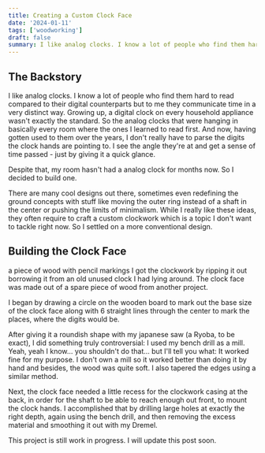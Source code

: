 ```yaml
---
title: Creating a Custom Clock Face
date: '2024-01-11'
tags: ['woodworking']
draft: false
summary: I like analog clocks. I know a lot of people who find them hard to read compared to their digital counterparts but to me they communicate time in a very distinct way. Growing up, a digital clock on every household appliance wasn't exactly the standard. So the analog clocks that were hanging in basically every room where the ones I learned to read first. And now, having gotten used to them over the years, I don't really have to parse the digits the clock hands are pointing to. I see the angle they're at and get a sense of time passed - just by giving it a quick glance.
---
```


## The Backstory
I like analog clocks. I know a lot of people who find them hard to read compared to their digital counterparts but to me they communicate time in a very distinct way. Growing up, a digital clock on every household appliance wasn't exactly the standard. So the analog clocks that were hanging in basically every room where the ones I learned to read first. And now, having gotten used to them over the years, I don't really have to parse the digits the clock hands are pointing to. I see the angle they're at and get a sense of time passed - just by giving it a quick glance.

Despite that, my room hasn't had a analog clock for months now. So I decided to build one.

There are many cool designs out there, sometimes even redefining the ground concepts with stuff like moving the outer ring instead of a shaft in the center or pushing the limits of minimalism. While I really like these ideas, they often require to craft a custom clockwork which is a topic I don't want to tackle right now. So I settled on a more conventional design.

## Building the Clock Face
a piece of wood with pencil markings I got the clockwork by ripping it out borrowing it from an old unused clock I had lying around. The clock face was made out of a spare piece of wood from another project.

I began by drawing a circle on the wooden board to mark out the base size of the clock face along with 6 straight lines through the center to mark the places, where the digits would be.

After giving it a roundish shape with my japanese saw (a Ryoba, to be exact), I did something truly controversial: I used my bench drill as a mill. Yeah, yeah I know... you shouldn't do that... but I'll tell you what: It worked fine for my purpose. I don't own a mill so it worked better than doing it by hand and besides, the wood was quite soft. I also tapered the edges using a similar method.

Next, the clock face needed a little recess for the clockwork casing at the back, in order for the shaft to be able to reach enough out front, to mount the clock hands. I accomplished that by drilling large holes at exactly the right depth, again using the bench drill, and then removing the excess material and smoothing it out with my Dremel.
 

This project is still work in progress. I will update this post soon. 